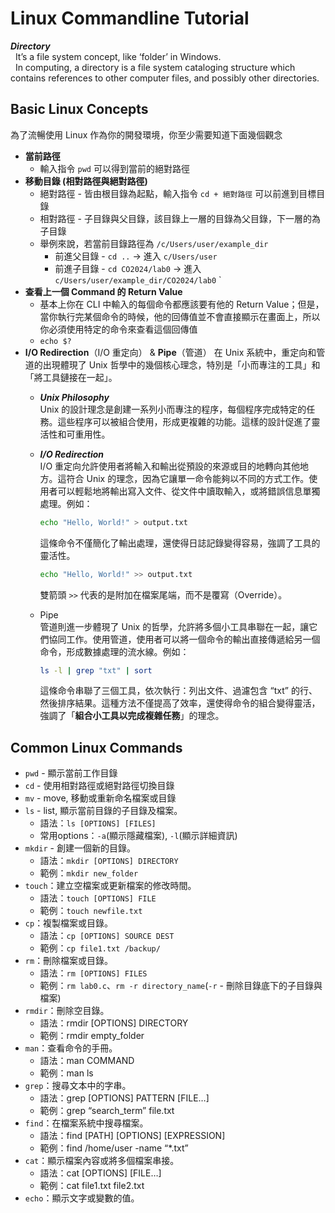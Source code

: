 # Linux Commandline Tutorial {#sec-linux}

::: {.callout-note title="Directory in Linux"}
| ***Directory***
|   It's a file system concept, like 'folder' in Windows.
|   In computing, a directory is a file system cataloging structure which contains references to other computer files, and possibly other directories.
:::

## Basic Linux Concepts

為了流暢使用 Linux 作為你的開發環境，你至少需要知道下面幾個觀念

- **當前路徑**
    - 輸入指令 `pwd` 可以得到當前的絕對路徑
- **移動目錄 (相對路徑與絕對路徑)**
    - 絕對路徑 - 皆由根目錄為起點，輸入指令 `cd + 絕對路徑` 可以前進到目標目錄
    - 相對路徑 - 子目錄與父目錄，該目錄上一層的目錄為父目錄，下一層的為子目錄
    - 舉例來說，若當前目錄路徑為 `/c/Users/user/example_dir`
        - 前進父目錄 - `cd ..` -> 進入 `c/Users/user`
        - 前進子目錄 - `cd CO2024/lab0` -> 進入 `c/Users/user/example_dir/CO2024/lab0`
` 
- **查看上一個 Command 的 Return Value**
    - 基本上你在 CLI 中輸入的每個命令都應該要有他的 Return Value；但是，當你執行完某個命令的時候，他的回傳值並不會直接顯示在畫面上，所以你必須使用特定的命令來查看這個回傳值
    - `echo $?`
- **I/O Redirection**（I/O 重定向） & **Pipe**（管道）
    在 Unix 系統中，重定向和管道的出現體現了 Unix 哲學中的幾個核心理念，特別是「小而專注的工具」和「將工具鏈接在一起」。
    - ***Unix Philosophy***<br>
        Unix 的設計理念是創建一系列小而專注的程序，每個程序完成特定的任務。這些程序可以被組合使用，形成更複雜的功能。這樣的設計促進了靈活性和可重用性。
    - ***I/O Redirection***<br>
        I/O 重定向允許使用者將輸入和輸出從預設的來源或目的地轉向其他地方。這符合 Unix 的理念，因為它讓單一命令能夠以不同的方式工作。使用者可以輕鬆地將輸出寫入文件、從文件中讀取輸入，或將錯誤信息單獨處理。例如：

        ```bash
        echo "Hello, World!" > output.txt
        ```

        這條命令不僅簡化了輸出處理，還使得日誌記錄變得容易，強調了工具的靈活性。

        ```bash
        echo "Hello, World!" >> output.txt
        ```

        雙箭頭 `>>` 代表的是附加在檔案尾端，而不是覆寫（Override）。
    - Pipe<br>
        管道則進一步體現了 Unix 的哲學，允許將多個小工具串聯在一起，讓它們協同工作。使用管道，使用者可以將一個命令的輸出直接傳遞給另一個命令，形成數據處理的流水線。例如：

        ```bash
        ls -l | grep "txt" | sort
        ```

        這條命令串聯了三個工具，依次執行：列出文件、過濾包含 "txt" 的行、然後排序結果。這種方法不僅提高了效率，還使得命令的組合變得靈活，強調了「**組合小工具以完成複雜任務**」的理念。

## Common Linux Commands

- `pwd` - 顯示當前工作目錄
- `cd` - 使用相對路徑或絕對路徑切換目錄
- `mv` - move, 移動或重新命名檔案或目錄
- `ls` - list, 顯示當前目錄的子目錄及檔案。
    - 語法：`ls [OPTIONS] [FILES]`
    - 常用options：`-a`(顯示隱藏檔案), `-l`(顯示詳細資訊)
- `mkdir` - 創建一個新的目錄。
    - 語法：`mkdir [OPTIONS] DIRECTORY`
    - 範例：`mkdir new_folder`
- `touch`：建立空檔案或更新檔案的修改時間。
    - 語法：`touch [OPTIONS] FILE`
    - 範例：`touch newfile.txt`
- `cp`：複製檔案或目錄。
    - 語法：`cp [OPTIONS] SOURCE DEST`
    - 範例：`cp file1.txt /backup/`
- `rm`：刪除檔案或目錄。
    - 語法：`rm [OPTIONS] FILES`
    - 範例：`rm lab0.c`、`rm -r directory_name`(`-r` - 刪除目錄底下的子目錄與檔案)
- `rmdir`：刪除空目錄。
    - 語法：rmdir [OPTIONS] DIRECTORY
    - 範例：rmdir empty_folder
- `man`：查看命令的手冊。
    - 語法：man COMMAND
    - 範例：man ls
- `grep`：搜尋文本中的字串。
    - 語法：grep [OPTIONS] PATTERN [FILE...]
    - 範例：grep "search_term" file.txt
- `find`：在檔案系統中搜尋檔案。
    - 語法：find [PATH] [OPTIONS] [EXPRESSION]
    - 範例：find /home/user -name "*.txt"
- `cat`：顯示檔案內容或將多個檔案串接。
    - 語法：cat [OPTIONS] [FILE...]
    - 範例：cat file1.txt file2.txt
- `echo`：顯示文字或變數的值。